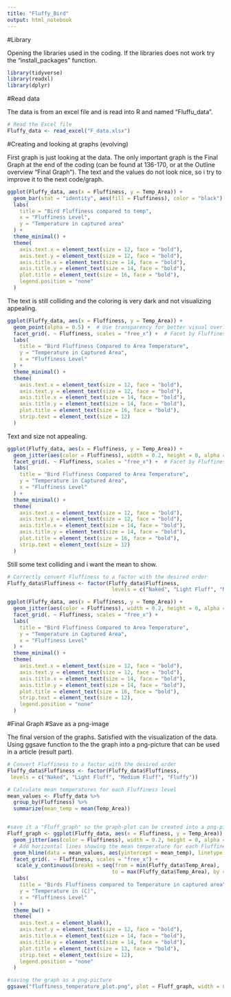 ---
title: "Fluffy_Bird"
output: html_notebook
---




#Library

Opening the libraries used in the coding. If the libraries does not work try the "install_packages" function. 

```{r}
library(tidyverse)
library(readxl)
library(dplyr)
```

#Read data

The data is from an excel file and is read into R and named "Fluffu_data".

```{r}
# Read the Excel file
Fluffy_data <- read_excel("F_data.xlsx")
```







#Creating and looking at graphs (evolving)

First graph is just looking at the data. The only important graph is the Final Graph at the end of the coding (can be found at 136-170, or at the Outline overview "Final Graph"). The text and the values do not look nice, so i try to improve it to the next code/graph.

```{r}
ggplot(Fluffy_data, aes(x = Fluffiness, y = Temp_Area)) +
  geom_bar(stat = "identity", aes(fill = Fluffiness), color = "black") +
  labs(
    title = "Bird Fluffiness compared to temp",
    x = "Fluffiness Level",
    y = "Temperature in captured area"
  ) +
  theme_minimal() +
  theme(
    axis.text.x = element_text(size = 12, face = "bold"),
    axis.text.y = element_text(size = 12, face = "bold"),
    axis.title.x = element_text(size = 14, face = "bold"),
    axis.title.y = element_text(size = 14, face = "bold"),
    plot.title = element_text(size = 16, face = "bold"),
    legend.position = "none"
  )
```


The text is still colliding and the coloring is very dark and not visualizing appealing. 

```{r}

ggplot(Fluffy_data, aes(x = Fluffiness, y = Temp_Area)) +
  geom_point(alpha = 0.5) +  # Use transparency for better visual overlap handling
  facet_grid(. ~ Fluffiness, scales = "free_x") +  # Facet by Fluffiness to compare per category
  labs(
    title = "Bird Fluffiness Compared to Area Temperature",
    y = "Temperature in Captured Area",
    x = "Fluffiness Level"
  ) +
  theme_minimal() +
  theme(
    axis.text.x = element_text(size = 12, face = "bold"),
    axis.text.y = element_text(size = 12, face = "bold"),
    axis.title.x = element_text(size = 14, face = "bold"),
    axis.title.y = element_text(size = 14, face = "bold"),
    plot.title = element_text(size = 16, face = "bold"),
    strip.text = element_text(size = 12)
  )

```

Text and size not appealing. 

```{r}

ggplot(Fluffy_data, aes(x = Fluffiness, y = Temp_Area)) +
  geom_jitter(aes(color = Fluffiness), width = 0.2, height = 0, alpha = 0.5) +  # Jitter the points horizontally
  facet_grid(. ~ Fluffiness, scales = "free_x") +  # Facet by Fluffiness to compare per category
  labs(
    title = "Bird Fluffiness Compared to Area Temperature",
    y = "Temperature in Captured Area",
    x = "Fluffiness Level"
  ) +
  theme_minimal() +
  theme(
    axis.text.x = element_text(size = 12, face = "bold"),
    axis.text.y = element_text(size = 12, face = "bold"),
    axis.title.x = element_text(size = 14, face = "bold"),
    axis.title.y = element_text(size = 14, face = "bold"),
    plot.title = element_text(size = 16, face = "bold"),
    strip.text = element_text(size = 12)
  )

```



Still some text colliding and i want the mean to show. 

```{r}

# Correctly convert Fluffiness to a factor with the desired order
Fluffy_data$Fluffiness <- factor(Fluffy_data$Fluffiness, 
                                  levels = c("Naked", "Light Fluff", "Medium Fluff", "Fluffy", "Cloud Fluffy", "Only Fluff"))

ggplot(Fluffy_data, aes(x = Fluffiness, y = Temp_Area)) +
  geom_jitter(aes(color = Fluffiness), width = 0.2, height = 0, alpha = 0.5) +
  facet_grid(. ~ Fluffiness, scales = "free_x") +
  labs(
    title = "Bird Fluffiness Compared to Area Temperature",
    y = "Temperature in Captured Area",
    x = "Fluffiness Level"
  ) +
  theme_minimal() +
  theme(
    axis.text.x = element_text(size = 12, face = "bold"),
    axis.text.y = element_text(size = 12, face = "bold"),
    axis.title.x = element_text(size = 14, face = "bold"),
    axis.title.y = element_text(size = 14, face = "bold"),
    plot.title = element_text(size = 16, face = "bold"),
    strip.text = element_text(size = 12),
    legend.position = "none" 
  )

```






#Final Graph
#Save as a png-image

The final version of the graphs. Satisfied with the visualization of the data. Using ggsave function to the the graph into a png-picture that can be used in a article (result part). 

```{r}

# Convert Fluffiness to a factor with the desired order
Fluffy_data$Fluffiness <- factor(Fluffy_data$Fluffiness, 
 levels = c("Naked", "Light Fluff", "Medium Fluff", "Fluffy"))

# Calculate mean temperatures for each Fluffiness level
mean_values <- Fluffy_data %>%
  group_by(Fluffiness) %>%
  summarize(mean_temp = mean(Temp_Area))


#save it a "Fluff_graph" so the graph-plot can be created into a png-picture
Fluff_graph <- ggplot(Fluffy_data, aes(x = Fluffiness, y = Temp_Area)) +
  geom_jitter(aes(color = Fluffiness), width = 0.2, height = 0, alpha = 0.6) + 
  # Add horizontal lines showing the mean temperature for each Fluffiness level
  geom_hline(data = mean_values, aes(yintercept = mean_temp), linetype = "dashed", color = "red") +
  facet_grid(. ~ Fluffiness, scales = "free_x") +  
   scale_y_continuous(breaks = seq(from = min(Fluffy_data$Temp_Area), 
                                  to = max(Fluffy_data$Temp_Area), by = 3)) +  # Customize breaks 
  labs(
    title = "Birds Fluffiness compared to Temperature in captured area",
    y = "Temperature in (C)",
    x = "Fluffiness Level"
  ) +
  theme_bw() +
  theme(
    axis.text.x = element_blank(),
    axis.text.y = element_text(size = 12, face = "bold"),
    axis.title.x = element_text(size = 14, face = "bold"),
    axis.title.y = element_text(size = 14, face = "bold"),
    plot.title = element_text(size = 13, face = "bold"),
    strip.text = element_text(size = 12),
    legend.position = "none"
  )

#saving the graph as a png-picture
ggsave("fluffiness_temperature_plot.png", plot = Fluff_graph, width = 8, height = 6, dpi = 300)
```










